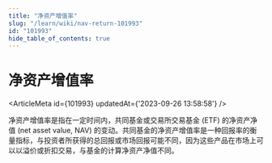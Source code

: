 ```yaml
---
title: "净资产增值率"
slug: "/learn/wiki/nav-return-101993"
id: "101993"
hide_table_of_contents: true
---
```



# 净资产增值率

<ArticleMeta id={101993} updatedAt={'2023-09-26 13:58:58'} />
<div className='border-solid border-b border-t-0 my-4 border-[var(--ifm-color-gray-300)]' />

净资产增值率是指在一定时间内，共同基金或交易所交易基金 (ETF) 的净资产净值 (net asset value, NAV) 的变动。共同基金的净资产增值率是一种回报率的衡量指标，与投资者所获得的总回报或市场回报可能不同，因为这些产品在市场上可以以溢价或折扣交易，与基金的计算净资产净值不同。

